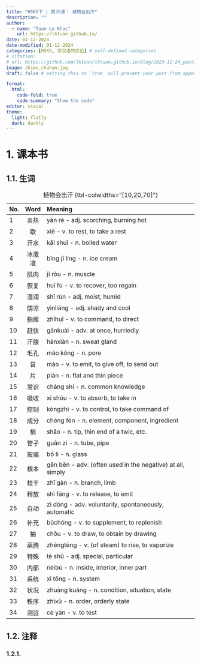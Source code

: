 ---
title: "HSK5下 | 第35课： 植物会出汗"
description: ""
author:
  - name: "Tuan Le Khac"
    url: https://lktuan.github.io/
date: 01-12-2024
date-modified: 01-12-2024
categories: [HSK5, 学汉语的日记] # self-defined categories
# citation: 
# url: https://github.com/lktuan/lktuan.github.io/blog/2023-12-24_post/
image: zhiwu_chuhan.jpg
draft: false # setting this to `true` will prevent your post from appearing on your listing page until you're ready!

format: 
  html: 
    code-fold: true
    code-summary: "Show the code"
editor: visual
theme:
  light: flatly
  dark: darkly
---

# 1. 课本书

## 1.1. 生词

| No. | Word | Meaning                                                     |
|:----|:----:|:------------------------------------------------------------|
|1|炎热|yán rè - adj. scorching, burning hot|
|2|歇|xiē - v. to rest, to take a rest|
|3|开水|kāi shuǐ - n. boiled water|
|4|冰激凌|bīng jī líng - n. ice cream|
|5|肌肉|jī ròu - n. muscle|
|6|恢复|huī fù - v. to recover, too regain|
|7|湿润|shī rùn - adj. moist, humid|
|8|荫凉|yìnliáng - adj. shady and cool|
|9|指挥|zhǐhuī - v. to command, to direct|
|10|赶快|gǎnkuài - adv. at once, hurriedly|
|11|汗腺|hànxiàn - n. sweat gland|
|12|毛孔|máo kǒng - n. pore|
|13|冒|mào - v. to emit, to give off, to send out|
|14|片|piàn - n. flat and thin piece|
|15|常识|cháng shí - n. common knowledge|
|16|吸收|xī shōu - v. to absorb, to take in|
|17|控制|kòngzhì - v. to control, to take command of|
|18|成分|chéng fèn - n. element, component, ingredient|
|19|梢|shāo - n. tip, thin end of a twic, etc.|
|20|管子|guǎn zi - n. tube, pipe|
|21|玻璃|bō li - n. glass|
|22|根本|gēn běn - adv. (often used in the negative) at all, simply|
|23|枝干|zhī gàn - n. branch, limb|
|24|释放|shì fàng - v. to release, to emit|
|25|自动|zì dòng - adv. voluntarily, spontaneously, automatic|
|26|补充|bǔchōng - v. to supplement, to replenish|
|27|抽|chōu - v. to draw, to obtain by drawing|
|28|蒸腾|zhēngténg - v. (of steam) to rise, to vaporize|
|29|特殊|tè shū - adj. special, particular|
|30|内部|nèibù - n. inside, interior, inner part|
|31|系统|xì tǒng - n. system|
|32|状况|zhuàng kuàng - n. condition, situation, state|
|33|秩序|zhìxù - n. order, orderly state|
|34|测验|cè yàn - v. to test|

: 植物会出汗 {tbl-colwidths="\[10,20,70\]"}

## 1.2. 注释

### 1.2.1.